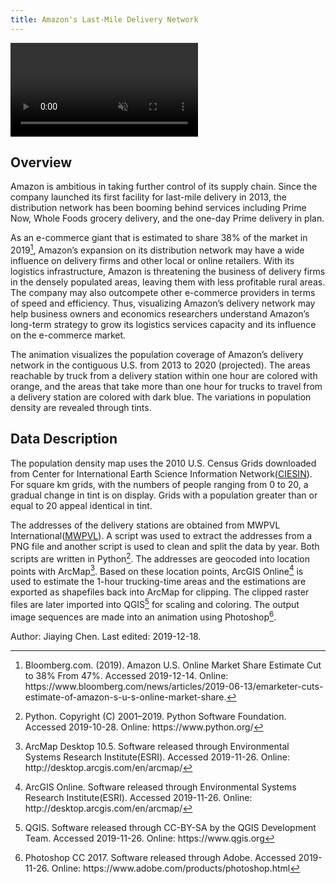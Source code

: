 ```yaml
---
title: Amazon's Last-Mile Delivery Network
---
```


<!-- VIDEO ON LOOP: see styles.css for formatting -->
<div class="video-wrapper">
  <video id="chenvideo" controls preload="true" autoplay loop muted>
    <source src="https://drdavis.space/teaching/ds/sdd/media/2019/12/warehouse.mp4" type="video/mp4" >
  </video>
</div>

## Overview
Amazon is ambitious in taking further control of its supply chain. Since the company launched its first facility for last-mile delivery in 2013, the distribution network has been booming behind services including Prime Now, Whole Foods grocery delivery, and the one-day Prime delivery in plan.

As an e-commerce giant that is estimated to share 38% of the market in 2019[^stats], Amazon's expansion on its distribution network may have a wide influence on delivery firms and other local or online retailers. With its logistics infrastructure, Amazon is threatening the business of delivery firms in the densely populated areas, leaving them with less profitable rural areas. The company may also outcompete other e-commerce providers in terms of speed and efficiency. Thus, visualizing Amazon's delivery network may help business owners and economics researchers understand Amazon's long-term strategy to grow its logistics services capacity and its influence on the e-commerce market.

The animation visualizes the population coverage of Amazon's delivery network in the contiguous U.S. from 2013 to 2020 (projected). The areas reachable by truck from a delivery station within one hour are colored with orange, and the areas that take more than one hour for trucks to travel from a delivery station are colored with dark blue. The variations in population density are revealed through tints.

## Data Description
The population density map uses the 2010 U.S. Census Grids downloaded from Center for International Earth Science Information Network([CIESIN](https://sedac.ciesin.columbia.edu/data/set/usgrid-summary-file1-2010)). For square km grids, with the numbers of people ranging from 0 to 20, a gradual change in tint is on display. Grids with a population greater than or equal to 20 appeal identical in tint.

The addresses of the delivery stations are obtained from MWPVL International([MWPVL](http://www.mwpvl.com/html/amazon_com.html)). A script was used to extract the addresses from a PNG file and another script is used to clean and split the data by year. Both scripts are written in Python[^python]. The addresses are geocoded into location points with ArcMap[^arcmap]. Based on these location points, ArcGIS Online[^arcOn] is used to estimate the 1-hour trucking-time areas and the estimations are exported as shapefiles back into ArcMap for clipping. The clipped raster files are later imported into QGIS[^qgis] for scaling and coloring. The output image sequences are made into an animation using Photoshop[^ps].

<div class="credit-line">
Author: Jiaying Chen.
Last edited: 2019-12-18.
</div>

[^stats]:Bloomberg.com. (2019). Amazon U.S. Online Market Share Estimate Cut to 38% From 47%. Accessed 2019-12-14. Online: https://www.bloomberg.com/news/articles/2019-06-13/emarketer-cuts-estimate-of-amazon-s-u-s-online-market-share.
[^arcmap]: ArcMap Desktop 10.5. Software released through Environmental Systems Research Institute(ESRI). Accessed 2019-11-26. Online: http://desktop.arcgis.com/en/arcmap/
[^python]: Python. Copyright (C) 2001--2019. Python Software Foundation. Accessed 2019-10-28. Online: https://www.python.org/
[^arcOn]: ArcGIS Online. Software released through Environmental Systems Research Institute(ESRI). Accessed 2019-11-26. Online: http://desktop.arcgis.com/en/arcmap/
[^qgis]: QGIS. Software released through CC-BY-SA by the QGIS Development Team. Accessed 2019-11-26. Online: https://www.qgis.org
[^ps]: Photoshop CC 2017. Software released through Adobe. Accessed 2019-11-26. Online: https://www.adobe.com/products/photoshop.html
